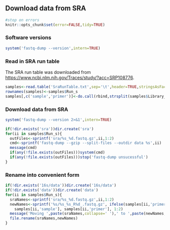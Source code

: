 ## Download data from SRA

```r
#stop on errors
knitr::opts_chunk$set(error=FALSE,tidy=TRUE)
```

### Software versions
```r
system('fastq-dump --version',intern=TRUE)
```

### Read in SRA run table
The SRA run table was downloaded from [https://www.ncbi.nlm.nih.gov/Traces/study/?acc=SRP108776](https://www.ncbi.nlm.nih.gov/Traces/study/?acc=SRP108776).
```r
samples<-read.table('SraRunTable.txt',sep='\t',header=TRUE,stringsAsFactors=FALSE)
rownames(samples)<-samples$Run_s
samples[,c('sample','primer')]<-do.call(rbind,strsplit(samples$Library_Name_s,'_'))
```

### Download data from SRA
```r
system('fastq-dump --version 2>&1',intern=TRUE)
```

```r
if(!dir.exists('sra'))dir.create('sra')
for(ii in samples$Run_s){
  outFiles<-sprintf('sra/%s_%d.fastq.gz',ii,1:2)
  cmd<-sprintf('fastq-dump --gzip --split-files --outdir data %s',ii)
  message(cmd)
  if(any(!file.exists(outFiles)))system(cmd)
  if(any(!file.exists(outFiles)))stop('fastq-dump unsucessful')
}
```

### Rename into convenient form
```r
if(!dir.exists('16s/data'))dir.create('16s/data')
if(!dir.exists('data'))dir.create('data')
for(ii in samples$Run_s){
  sraNames<-sprintf('sra/%s_%d.fastq.gz',ii,1:2)
  newNames<-sprintf('%s/%s_%s_R%d_.fastq.gz', ifelse(samples[ii,'primer']=='16s','16s/data','data'),
    samples[ii,'sample'], samples[ii,'primer'], 1:2)
  message('Moving ',paste(sraNames,collapse=' '),' to ',paste(newNames,collapse=' '))
  file.rename(sraNames,newNames)
}
```



